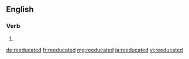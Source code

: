 {{also|reëducated}}
==English==

===Verb===
{{head|en|verb form}}

# {{en-past of|reeducate}}

[[de:reeducated]]
[[fr:reeducated]]
[[mg:reeducated]]
[[ja:reeducated]]
[[vi:reeducated]]